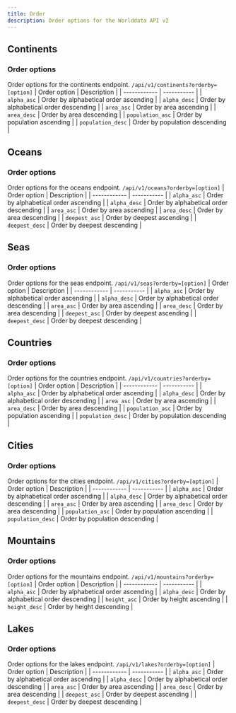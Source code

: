 ```yaml
---
title: Order
description: Order options for the Worlddata API v2
---
```



## Continents

### Order options

Order options for the continents endpoint. `/api/v1/continents?orderby=[option]`
| Order option | Description |
| ------------ | ----------- |
| `alpha_asc` | Order by alphabetical order ascending |
| `alpha_desc` | Order by alphabetical order descending |
| `area_asc` | Order by area ascending |
| `area_desc` | Order by area descending |
| `population_asc` | Order by population ascending |
| `population_desc` | Order by population descending |

## Oceans

### Order options

Order options for the oceans endpoint. `/api/v1/oceans?orderby=[option]`
| Order option | Description |
| ------------ | ----------- |
| `alpha_asc` | Order by alphabetical order ascending |
| `alpha_desc` | Order by alphabetical order descending |
| `area_asc` | Order by area ascending |
| `area_desc` | Order by area descending |
| `deepest_asc` | Order by deepest ascending |
| `deepest_desc` | Order by deepest descending |

## Seas

### Order options

Order options for the seas endpoint. `/api/v1/seas?orderby=[option]`
| Order option | Description |
| ------------ | ----------- |
| `alpha_asc` | Order by alphabetical order ascending |
| `alpha_desc` | Order by alphabetical order descending |
| `area_asc` | Order by area ascending |
| `area_desc` | Order by area descending |
| `deepest_asc` | Order by deepest ascending |
| `deepest_desc` | Order by deepest descending |

## Countries

### Order options

Order options for the countries endpoint. `/api/v1/countries?orderby=[option]`
| Order option | Description |
| ------------ | ----------- |
| `alpha_asc` | Order by alphabetical order ascending |
| `alpha_desc` | Order by alphabetical order descending |
| `area_asc` | Order by area ascending |
| `area_desc` | Order by area descending |
| `population_asc` | Order by population ascending |
| `population_desc` | Order by population descending |

## Cities

### Order options

Order options for the cities endpoint. `/api/v1/cities?orderby=[option]`
| Order option | Description |
| ------------ | ----------- |
| `alpha_asc` | Order by alphabetical order ascending |
| `alpha_desc` | Order by alphabetical order descending |
| `area_asc` | Order by area ascending |
| `area_desc` | Order by area descending |
| `population_asc` | Order by population ascending |
| `population_desc` | Order by population descending |

## Mountains

### Order options

Order options for the mountains endpoint. `/api/v1/mountains?orderby=[option]`
| Order option | Description |
| ------------ | ----------- |
| `alpha_asc` | Order by alphabetical order ascending |
| `alpha_desc` | Order by alphabetical order descending |
| `height_asc` | Order by height ascending |
| `height_desc` | Order by height descending |

## Lakes

### Order options

Order options for the lakes endpoint. `/api/v1/lakes?orderby=[option]`
| Order option | Description |
| ------------ | ----------- |
| `alpha_asc` | Order by alphabetical order ascending |
| `alpha_desc` | Order by alphabetical order descending |
| `area_asc` | Order by area ascending |
| `area_desc` | Order by area descending |
| `deepest_asc` | Order by deepest ascending |
| `deepest_desc` | Order by deepest descending |
